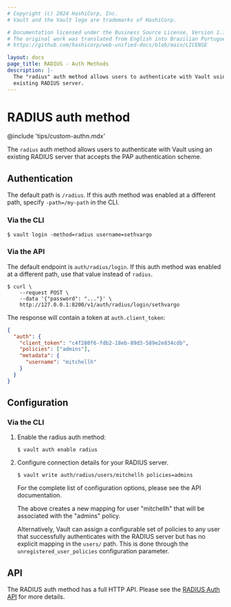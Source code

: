 ```yaml
---
# Copyright (c) 2024 HashiCorp, Inc.
# Vault and the Vault logo are trademarks of HashiCorp.

# Documentation licensed under the Business Source License, Version 1.1.
# The original work was translated from English into Brazilian Portuguese.
# https://github.com/hashicorp/web-unified-docs/blob/main/LICENSE

layout: docs
page_title: RADIUS - Auth Methods
description: |-
  The "radius" auth method allows users to authenticate with Vault using an
  existing RADIUS server.
---
```


# RADIUS auth method

@include 'tips/custom-authn.mdx'

The `radius` auth method allows users to authenticate with Vault using an
existing RADIUS server that accepts the PAP authentication scheme.

## Authentication

The default path is `/radius`. If this auth method was enabled at a different
path, specify `-path=/my-path` in the CLI.

### Via the CLI

```shell-session
$ vault login -method=radius username=sethvargo
```

### Via the API

The default endpoint is `auth/radius/login`. If this auth method was enabled
at a different path, use that value instead of `radius`.

```shell-session
$ curl \
    --request POST \
    --data '{"password": "..."}' \
    http://127.0.0.1:8200/v1/auth/radius/login/sethvargo
```

The response will contain a token at `auth.client_token`:

```json
{
  "auth": {
    "client_token": "c4f280f6-fdb2-18eb-89d3-589e2e834cdb",
    "policies": ["admins"],
    "metadata": {
      "username": "mitchellh"
    }
  }
}
```

## Configuration

### Via the CLI

1. Enable the radius auth method:

   ```text
   $ vault auth enable radius
   ```

1. Configure connection details for your RADIUS server.

   ```text
   $ vault write auth/radius/users/mitchellh policies=admins
   ```

   For the complete list of configuration options, please see the API
   documentation.

   The above creates a new mapping for user "mitchellh" that will be associated
   with the "admins" policy.

   Alternatively, Vault can assign a configurable set of policies to any user
   that successfully authenticates with the RADIUS server but has no explicit
   mapping in the `users/` path. This is done through the
   `unregistered_user_policies` configuration parameter.

## API

The RADIUS auth method has a full HTTP API. Please see the
[RADIUS Auth API](/vault/api-docs/auth/radius) for more
details.
